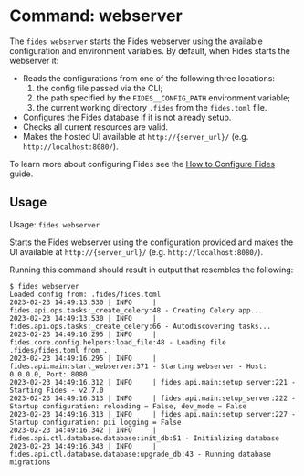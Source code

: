 
# Command: webserver

The ```fides webserver``` starts the Fides webserver using the available configuration and environment variables. By default, when Fides starts the webserver it:

* Reads the configurations from one of the following three locations:
	1. the config file passed via the CLI;
	2. the path specified by the ```FIDES__CONFIG_PATH``` environment variable;
	3. the current working directory ```.fides``` from the ```fides.toml``` file.
* Configures the Fides database if it is not already setup.
* Checks all current resources are valid.
* Makes the hosted UI available at ```http://{server_url}/``` (e.g. ```http://localhost:8080/```).


To learn more about configuring Fides see the [How to Configure Fides](#LINK) guide.

## Usage
Usage: ```fides webserver```

Starts the Fides webserver using the configuration provided and makes the UI available at ```http://{server_url}/``` (e.g. ```http://localhost:8080/```).

Running this command should result in output that resembles the following:

```console
$ fides webserver
Loaded config from: .fides/fides.toml
2023-02-23 14:49:13.530 | INFO     | fides.api.ops.tasks:_create_celery:48 - Creating Celery app...
2023-02-23 14:49:13.530 | INFO     | fides.api.ops.tasks:_create_celery:66 - Autodiscovering tasks...
2023-02-23 14:49:16.295 | INFO     | fides.core.config.helpers:load_file:48 - Loading file .fides/fides.toml from .
2023-02-23 14:49:16.295 | INFO     | fides.api.main:start_webserver:371 - Starting webserver - Host: 0.0.0.0, Port: 8080
2023-02-23 14:49:16.312 | INFO     | fides.api.main:setup_server:221 - Starting Fides - v2.7.0
2023-02-23 14:49:16.313 | INFO     | fides.api.main:setup_server:222 - Startup configuration: reloading = False, dev_mode = False
2023-02-23 14:49:16.313 | INFO     | fides.api.main:setup_server:227 - Startup configuration: pii logging = False
2023-02-23 14:49:16.342 | INFO     | fides.api.ctl.database.database:init_db:51 - Initializing database
2023-02-23 14:49:16.343 | INFO     | fides.api.ctl.database.database:upgrade_db:43 - Running database migrations
```